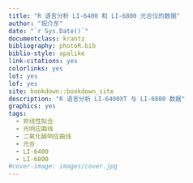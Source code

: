 ```yaml
--- 
title: "R 语言分析 LI-6400 和 LI-6800 光合仪的数据"
author: "祝介东"
date: "`r Sys.Date()`"
documentclass: krantz
bibliography: photoR.bib
biblio-style: apalike
link-citations: yes
colorlinks: yes
lot: yes
lof: yes
site: bookdown::bookdown_site
description: "R 语言分析 LI-6400XT 与 LI-6800 数据"
graphics: yes
tags:
  - 非线性拟合
  - 光响应曲线
  - 二氧化碳响应曲线
  - 光合
  - LI-6400
  - LI-6800
#cover-image: images/cover.jpg
---
```



